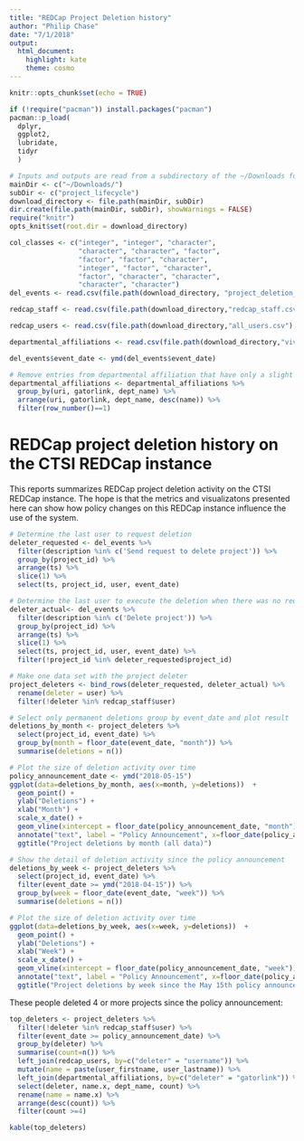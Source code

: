 ```yaml
---
title: "REDCap Project Deletion history"
author: "Philip Chase"
date: "7/1/2018"
output:
  html_document:
    highlight: kate
    theme: cosmo
---
```


```r
knitr::opts_chunk$set(echo = TRUE)
```

```r

if (!require("pacman")) install.packages("pacman")
pacman::p_load(
  dplyr,
  ggplot2,
  lubridate,
  tidyr
  )

```

```r
# Inputs and outputs are read from a subdirectory of the ~/Downloads folder for convenience.
mainDir <- c("~/Downloads/")
subDir <- c("project_lifecycle")
download_directory <- file.path(mainDir, subDir)
dir.create(file.path(mainDir, subDir), showWarnings = FALSE)
require("knitr")
opts_knit$set(root.dir = download_directory)

col_classes <- c("integer", "integer", "character",
                 "character", "character", "factor",
                 "factor", "factor", "character",
                 "integer", "factor", "character",
                 "factor", "character", "character",
                 "character", "character")
del_events <- read.csv(file.path(download_directory, "project_deletion_history.csv"), header=TRUE, sep = ",", quote = '"', stringsAsFactors=FALSE, strip.white=TRUE, na.strings = "NULL", colClasses = col_classes)

redcap_staff <- read.csv(file.path(download_directory,"redcap_staff.csv"), stringsAsFactors = FALSE)

redcap_users <- read.csv(file.path(download_directory,"all_users.csv"), header=TRUE, sep = ",", quote = '"', stringsAsFactors=FALSE, strip.white=TRUE, na.strings = "NULL")

departmental_affiliations <- read.csv(file.path(download_directory,"vivo_departmental_affliations.csv"), header=TRUE, sep = ",", quote = '"', stringsAsFactors=FALSE, strip.white=TRUE, na.strings = "NULL")

```

```r
del_events$event_date <- ymd(del_events$event_date)

# Remove entries from departmental affiliation that have only a slight mismatch in the name when all other fields are the same.
departmental_affiliations <- departmental_affiliations %>%
  group_by(uri, gatorlink, dept_name) %>%
  arrange(uri, gatorlink, dept_name, desc(name)) %>%
  filter(row_number()==1)
```

# REDCap project deletion history on the CTSI REDCap instance

This reports summarizes REDCap project deletion activity on the CTSI REDCap instance. The hope is that the metrics and visualizatons presented here can show how policy changes on this REDCap instance influence the use of the system.

```r
# Determine the last user to request deletion
deleter_requested <- del_events %>%
  filter(description %in% c('Send request to delete project')) %>%
  group_by(project_id) %>%
  arrange(ts) %>%
  slice(1) %>%
  select(ts, project_id, user, event_date)

# Determine the last user to execute the deletion when there was no requester
deleter_actual<- del_events %>%
  filter(description %in% c('Delete project')) %>%
  group_by(project_id) %>%
  arrange(ts) %>%
  slice(1) %>%
  select(ts, project_id, user, event_date) %>%
  filter(!project_id %in% deleter_requested$project_id)

# Make one data set with the project deleter
project_deleters <- bind_rows(deleter_requested, deleter_actual) %>%
  rename(deleter = user) %>%
  filter(!deleter %in% redcap_staff$user)

```

```r
# Select only permanent deletions group by event_date and plot result
deletions_by_month <- project_deleters %>%
  select(project_id, event_date) %>%
  group_by(month = floor_date(event_date, "month")) %>%
  summarise(deletions = n())
```

```r
# Plot the size of deletion activity over time
policy_announcement_date <- ymd("2018-05-15")
ggplot(data=deletions_by_month, aes(x=month, y=deletions))  +
  geom_point() +
  ylab("Deletions") +
  xlab("Month") +
  scale_x_date() +
  geom_vline(xintercept = floor_date(policy_announcement_date, "month")) +
  annotate("text", label = "Policy Announcement", x=floor_date(policy_announcement_date, "week") - 50, y = 0.7 * max(deletions_by_month$deletions), angle = 90) +
  ggtitle("Project deletions by month (all data)")
```

```r
# Show the detail of deletion activity since the policy announcement
deletions_by_week <- project_deleters %>%
  select(project_id, event_date) %>%
  filter(event_date >= ymd("2018-04-15")) %>%
  group_by(week = floor_date(event_date, "week")) %>%
  summarise(deletions = n())
```

```r
# Plot the size of deletion activity over time
ggplot(data=deletions_by_week, aes(x=week, y=deletions))  +
  geom_point() +
  ylab("Deletions") +
  xlab("Week") +
  scale_x_date() +
  geom_vline(xintercept = floor_date(policy_announcement_date, "week")) +
  annotate("text", label = "Policy Announcement", x=floor_date(policy_announcement_date, "week") - 1, y = 0.7 * max(deletions_by_week$deletions), angle = 90) +
  ggtitle("Project deletions by week since the May 15th policy announcement")
```

These people deleted 4 or more projects since the policy announcement:

```r
top_deleters <- project_deleters %>%
  filter(!deleter %in% redcap_staff$user) %>%
  filter(event_date >= policy_announcement_date) %>%
  group_by(deleter) %>%
  summarise(count=n()) %>%
  left_join(redcap_users, by=c("deleter" = "username")) %>%
  mutate(name = paste(user_firstname, user_lastname)) %>%
  left_join(departmental_affiliations, by=c("deleter" = "gatorlink")) %>%
  select(deleter, name.x, dept_name, count) %>%
  rename(name = name.x) %>%
  arrange(desc(count)) %>%
  filter(count >=4)

kable(top_deleters)

```
